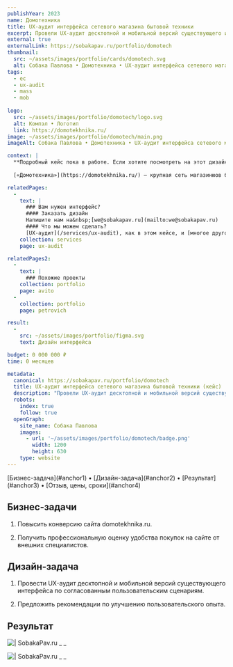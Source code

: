 ```yaml
---
publishYear: 2023
name: Домотехника
title: UX-аудит интерфейса сетевого магазина бытовой техники
excerpt: Провели UX-аудит десктопной и мобильной версий существующего интерфейса по согласованным пользовательским сценариям.
external: true
externalLink: https://sobakapav.ru/portfolio/domotech
thumbnail:
  src: ~/assets/images/portfolio/cards/domotech.svg
  alt: Собака Павлова • Домотехника • UX-аудит интерфейса сетевого магазина бытовой техники
tags:
  - ec
  - ux-audit
  - mass
  - mob
  
logo:
  src: ~/assets/images/portfolio/domotech/logo.svg
  alt: Компэл • Логотип
  link: https://domotekhnika.ru/
image: ~/assets/images/portfolio/domotech/main.png
imageAlt: Собака Павлова • Домотехника • UX-аудит интерфейса сетевого магазина бытовой техники

context: |
  **Подробный кейс пока в работе. Если хотите посмотреть на этот дизайн в деталях, пишите нам на [we@sobakapav.ru](mailto:we@sobakapav.ru)**
  
  [«Домотехника»](https://domotekhnika.ru/) — крупная сеть магазинюов бытовой техники, конкурент DNS и «Эльдорадо» на Дальнем востоке

relatedPages:
  -
    text: |
      ### Вам нужен интерфейс?
      #### Заказать дизайн
      Напишите нам на&nbsp;[we@sobakapav.ru](mailto:we@sobakapav.ru) 
      #### Что мы можем сделать?
      [UX-аудит](/services/ux-audit), как в этом кейсе, и [многое другое](/services). 
    collection: services
    page: ux-audit

relatedPages2:
  -
    text: |
      ### Похожие проекты
    collection: portfolio
    page: avito
  - 
    collection: portfolio
    page: petrovich

result:
  -
    src: ~/assets/images/portfolio/figma.svg
    text: Дизайн интерфейса

budget: 0 000 000 ₽
time: 0 месяцев

metadata:
  canonical: https://sobakapav.ru/portfolio/domotech
  title: UX-аудит интерфейса сетевого магазина бытовой техники (кейс)
  description: "Провели UX-аудит десктопной и мобильной версий существующего интерфейса по согласованным пользовательским сценариям."
  robots:
    index: true
    follow: true
  openGraph:
    site_name: Собака Павлова
    images:
      - url: '~/assets/images/portfolio/domotech/badge.png'
        width: 1200
        height: 630
    type: website
---
```


<TOC>
[Бизнес-задача](#anchor1) • [Дизайн-задача](#anchor2) • [Результат](#anchor3) • [Отзыв, цены, сроки](#anchor4)
</TOC>

## <a name="anchor1" />Бизнес-задачи

1. Повысить конверсию сайта domotekhnika.ru.

2. Получить профессиональную оценку удобства покупок на сайте от внешних специалистов.

## <a name="anchor2" />Дизайн-задача

1. Провести UX-аудит десктопной и мобильной версий существующего интерфейса по согласованным пользовательским сценариям. 

2. Предложить рекомендации по улучшению пользовательского опыта.

## <a name="anchor3" />Результат

![ | SobakaPav.ru](~/assets/images/portfolio/domotech/1.png)
_ _

![ | SobakaPav.ru](~/assets/images/portfolio/domotech/6.png)
_ _

## <a name="anchor4" />
